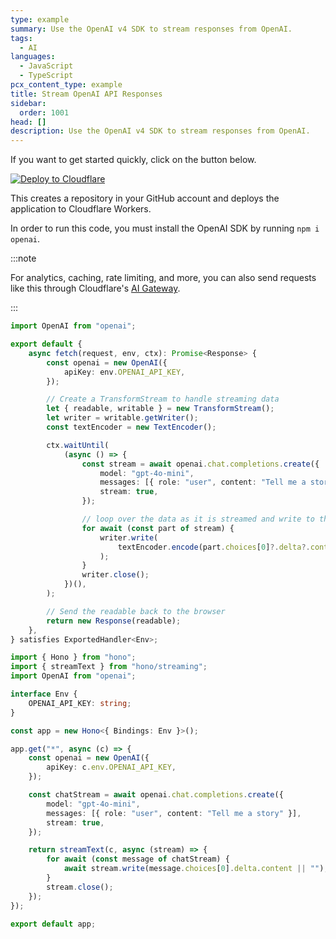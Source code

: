 ```yaml
---
type: example
summary: Use the OpenAI v4 SDK to stream responses from OpenAI.
tags:
  - AI
languages:
  - JavaScript
  - TypeScript
pcx_content_type: example
title: Stream OpenAI API Responses
sidebar:
  order: 1001
head: []
description: Use the OpenAI v4 SDK to stream responses from OpenAI.
---
```


If you want to get started quickly, click on the button below.

[![Deploy to Cloudflare](https://deploy.workers.cloudflare.com/button)](https://deploy.workers.cloudflare.com/?url=https://github.com/cloudflare/docs-examples/tree/main/workers/openai-sdk-streaming)

This creates a repository in your GitHub account and deploys the application to Cloudflare Workers.


In order to run this code, you must install the OpenAI SDK by running `npm i openai`.

:::note

For analytics, caching, rate limiting, and more, you can also send requests like this through Cloudflare's [AI Gateway](/ai-gateway/providers/openai/).

:::

<Tabs syncKey="workersExamples"> <TabItem label="TypeScript" icon="seti:typescript">

```ts
import OpenAI from "openai";

export default {
	async fetch(request, env, ctx): Promise<Response> {
		const openai = new OpenAI({
			apiKey: env.OPENAI_API_KEY,
		});

		// Create a TransformStream to handle streaming data
		let { readable, writable } = new TransformStream();
		let writer = writable.getWriter();
		const textEncoder = new TextEncoder();

		ctx.waitUntil(
			(async () => {
				const stream = await openai.chat.completions.create({
					model: "gpt-4o-mini",
					messages: [{ role: "user", content: "Tell me a story" }],
					stream: true,
				});

				// loop over the data as it is streamed and write to the writeable
				for await (const part of stream) {
					writer.write(
						textEncoder.encode(part.choices[0]?.delta?.content || ""),
					);
				}
				writer.close();
			})(),
		);

		// Send the readable back to the browser
		return new Response(readable);
	},
} satisfies ExportedHandler<Env>;
```

</TabItem> <TabItem label="Hono" icon="seti:typescript">

```ts
import { Hono } from "hono";
import { streamText } from "hono/streaming";
import OpenAI from "openai";

interface Env {
	OPENAI_API_KEY: string;
}

const app = new Hono<{ Bindings: Env }>();

app.get("*", async (c) => {
	const openai = new OpenAI({
		apiKey: c.env.OPENAI_API_KEY,
	});

	const chatStream = await openai.chat.completions.create({
		model: "gpt-4o-mini",
		messages: [{ role: "user", content: "Tell me a story" }],
		stream: true,
	});

	return streamText(c, async (stream) => {
		for await (const message of chatStream) {
			await stream.write(message.choices[0].delta.content || "");
		}
		stream.close();
	});
});

export default app;
```

</TabItem> </Tabs>

